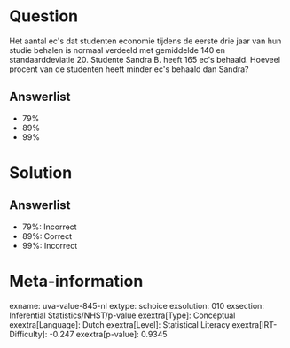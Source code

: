 Question
========

Het aantal ec\'s dat studenten economie tijdens de eerste drie jaar van
hun studie behalen is normaal verdeeld met gemiddelde 140 en
standaarddeviatie 20. Studente Sandra B. heeft 165 ec\'s behaald.
Hoeveel procent van de studenten heeft minder ec\'s behaald dan Sandra?

Answerlist
----------

* 79%
* 89%
* 99%

Solution
========

Answerlist
----------

* 79%: Incorrect
* 89%: Correct
* 99%: Incorrect

Meta-information
================
exname: uva-value-845-nl
extype: schoice
exsolution: 010
exsection: Inferential Statistics/NHST/p-value
exextra[Type]: Conceptual
exextra[Language]: Dutch
exextra[Level]: Statistical Literacy
exextra[IRT-Difficulty]: -0.247
exextra[p-value]: 0.9345
